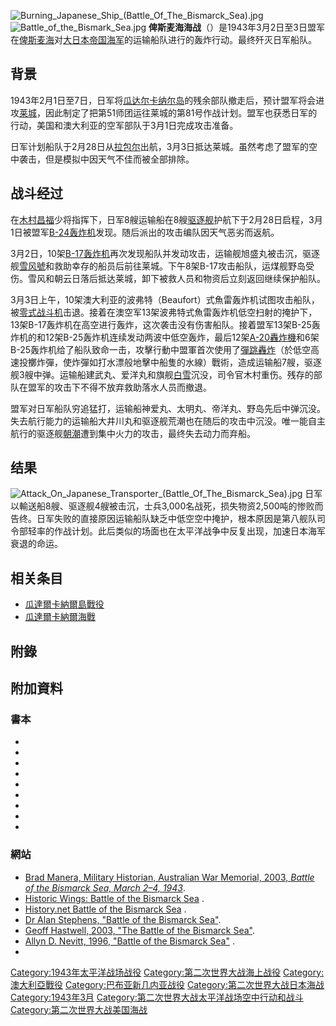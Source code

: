 {{No footnotes|time=2021-03-02T02:00:43+00:00}}
{{noteTA
|G1 = TO
}}

{{Infobox military conflict
| conflict = 俾斯麥海海戰
| partof = [[第二次世界大戰|第二次世界大戰]][[太平洋戰爭|太平洋戰爭]]
| image = [[Image:A20BismarckSea.jpg|300px]]
| caption = 1架隸屬美軍第3轟炸機大隊第89中隊的[[A-20轟炸機|A-20]]（浩劫/波士頓）轟炸機，於1944年3月成功轟炸了新幾內亞韋瓦克後，正在攻擊1艘日本商船之情形。
| date = 1943年3月2日 – 3月4日
| place = [[莱城_(巴布亚新几内亚)|萊城]]附近的[[俾斯麥海|俾斯麥海]]
| result = 盟軍決定性勝利，日军运输船队被全殲
| combatant1 = {{flagicon|USA|1912}} [[美國|美國]]<br>{{flagicon|Australia}} [[澳大利亞|澳大利亞]]
| combatant2 = {{flagicon|Japan|alt}} [[日本帝國|日本帝國]]
| commander1 = {{flagicon|USA|1912}} {{link-en|喬治·肯尼|George Kenney}}<br>{{flagicon|USA|1912}} {{link-en|恩尼斯·懷特海德|Ennis Whitehead}}<br>{{flagicon|Australia}} {{link-en|喬·休伊特 (澳大利亞皇家空軍軍官)|Joe Hewitt (RAAF officer)|喬休·伊特}}
| commander2 = {{flagicon|Japan|naval}} [[木村昌福|木村昌福]]<br>{{flagicon|Japan|naval}} [[三川軍一|三川軍一]]
| strength1 = 39架重型轟炸機；<br/>41架中型轟炸機；<br/>34架輕型轟炸機；<br/>54架戰鬥機
| strength2 = 8艘驅逐艦，<br/>8艘運兵船，<br/>100架起飛機
| casualties1 = 2架轟炸機，<br/>3架戰鬥機被擊毀
| casualties2 = 8艘運兵船，<br/>4艘驅逐艦沉沒<br/>4架戰鬥機被擊毀，<br>3,000–5,000名士兵陣亡<ref>Nevitt, ''CombinedFleet.com'', states that 3,000 troops were killed. Bergerud, ''Fire in the Sky'', p. 591 says "5,000 more than were lost by either side in any naval battle off Guadacanal".</ref>
}}
{{Campaignbox 新几内亚战役}}
[[File:Burning_Japanese_Ship_(Battle_Of_The_Bismarck_Sea).jpg|thumb]]
[[File:Battle_of_the_Bismark_Sea.jpg|thumb]]
'''俾斯麦海海战'''（{{lang-en|'''Battle of Bismarck Sea'''}}）是1943年3月2日至3日盟军在[[俾斯麦海|俾斯麦海]]对[[大日本帝国海军|大日本帝国海军]]的运输船队进行的轰炸行动。最终歼灭日军船队。

== 背景 ==
1943年2月1日至7日，日军将[[瓜达尔卡纳尔岛|瓜达尔卡纳尔岛]]的残余部队撤走后，预计盟军将会进攻[[莱城_(巴布亚新几内亚)|莱城]]，因此制定了把第51师团运往莱城的第81号作战计划。盟军也获悉日军的行动，美国和澳大利亚的空军部队于3月1日完成攻击准备。

日军计划船队于2月28日从[[拉包尔|拉包尔]]出航，3月3日抵达莱城。虽然考虑了盟军的空中袭击，但是模拟中因天气不佳而被全部排除。

== 战斗经过 ==
在[[木村昌福|木村昌福]]少将指挥下，日军8艘运输船在8艘[[驱逐舰|驱逐舰]]护航下于2月28日启程，3月1日被盟军[[B-24轰炸机|B-24轰炸机]]发现。随后派出的攻击编队因天气恶劣而返航。

3月2日，10架[[B-17轰炸机|B-17轰炸机]]再次发现船队并发动攻击，运输舰旭盛丸被击沉，驱逐舰[[雪風號驅逐艦|雪风號]]和{{ja-link|朝雲號驅逐艦|朝雲 (駆逐艦)|朝雲號}}救助幸存的船员后前往莱城。下午8架B-17攻击船队，运煤舰野岛受伤。雪风和朝云日落后抵达莱城，卸下被救人员和物资后立刻返回继续保护船队。

3月3日上午，10架澳大利亚的波弗特（Beaufort）式魚雷轰炸机试图攻击船队，被[[零式战斗机|零式战斗机]]击退。接着在澳空军13架波弗特式魚雷轰炸机低空扫射的掩护下，13架B-17轰炸机在高空进行轰炸，这次袭击没有伤害船队。接着盟军13架B-25轰炸机的和12架B-25轰炸机连续发动两波中低空轰炸，最后12架[[A-20轟炸機|A-20轟炸機]]和6架B-25轰炸机给了船队致命一击，攻擊行動中盟軍首次使用了[[彈跳轟炸|彈跳轟炸]]（於低空高速投擲炸彈，使炸彈如打水漂般地擊中船隻的水線）戰術，造成运输船7艘，驱逐舰3艘中弹。运输船建武丸、爱洋丸和旗舰[[白雪號驅逐艦_(吹雪型)|白雪]]沉没，司令官木村重伤。残存的部队在盟军的攻击下不得不放弃救助落水人员而撤退。

盟军对日军船队穷追猛打，运输船神爱丸、太明丸、帝洋丸、野岛先后中弹沉没。失去航行能力的运输船大井川丸和驱逐舰荒潮也在随后的攻击中沉没。唯一能自主航行的驱逐舰[[朝潮型驅逐艦|朝潮]]遭到集中火力的攻击，最终失去动力而弃船。

== 结果 ==
[[File:Attack_On_Japanese_Transporter_(Battle_Of_The_Bismarck_Sea).jpg|thumb]]
日军以輸送船8艘、驱逐舰4艘被击沉，士兵3,000名战死，损失物资2,500吨的惨败而告终。日军失败的直接原因运输船队缺乏中低空空中掩护，根本原因是第八舰队司令部轻率的作战计划。此后类似的场面也在太平洋战争中反复出现，加速日本海军衰退的命运。

== 相关条目==
*[[瓜達爾卡納爾島戰役|瓜達爾卡納爾島戰役]]
*[[瓜達爾卡納爾海戰|瓜達爾卡納爾海戰]]

==附錄==
{{Reflist|2}}

==附加資料==
===書本===
*{{Cite book|last=Arbon|first=J|authorlink=|year=1979|title=The Bismarck Sea ran red|publisher=Walsworth Press|id="ASIN" B0006XMVUI}}
*{{Cite book|last=Bergerud|first=Eric M.|year=2000|title=Fire in the Sky: The Air War in the South Pacific|publisher=Westview Press|location=Boulder, CO, USA|isbn=0-8133-3869-7}}
*{{Cite book|last=Birdsall|first=Steve|authorlink=|year=1977|chapter=|title=Flying buccaneers: The illustrated story of Kenney's Fifth Air Force|url=https://archive.org/details/flyingbuccaneers0000bird|publisher=Doubleday|isbn=0-385-03218-8}}
*{{Cite book|last=Bruning|first=John R., Jr.|year=2005|chapter=Chapter Seven – The Butchers of Bismarck Sea|title=Ship Strike Pacific|publisher=Zenith Press|location=St. Paul, Minnesota, USA|isbn=0-7603-2095-0}}
*{{Cite book|last=Henebry|first=John P.|authorlink=|year=2002|title=The Grim Reapers at Work in the Pacific Theater: The Third Attack Group of the U.S. Fifth Air Force|publisher=Pictorial Histories Publishing Company|isbn=1-57510-093-2}}
*{{Cite book|last=McAulay|first=Lex|authorlink=|year=1991|title=Battle of the Bismarck Sea|url=https://archive.org/details/battleofbismarck0000mcau|publisher=St Martins Pr; 1st ed edition|isbn=0-312-05820-9}}
*{{Cite book|last=Morison|first=Samuel Eliot|authorlink=Samuel Eliot Morison|year=1958|title=Breaking the Bismarcks Barrier'', vol. 6 of ''[[History_of_United_States_Naval_Operations_in_World_War_II|History of United States Naval Operations in World War II]]|publisher=Castle Books|isbn=0785813071}}
*{{Cite book|last=Stanaway|first=John|year=1999|title=The Eight Ballers: Eyes of the Fifth Air Force: The 8th Photo Reconnaissance Squadron in World War II|publisher=Schiffer Publishing, Ltd.|isbn=0764309102}}
*{{Cite web|url=http://ajrp.awm.gov.au/ajrp/ajrp2.nsf/pages/NT0000A696?openDocument|title=Bismarck Sea and air battle and Operation No. 81|first=Kane|last=Yoshihara|authorlink=Kane Yoshihara|coauthors=translation by Doris Heath|work=Southern Cross|publisher=[[Australian_War_Memorial|Australian War Memorial]]|archiveurl=https://web.archive.org/web/20070831093713/http://ajrp.awm.gov.au/ajrp/ajrp2.nsf/pages/NT0000A696?openDocument|archivedate=2007-08-31|accessdate=2008-02-17|deadurl=yes}}

===網站===
{{Commons|Battle of the Bismarck Sea}}
*[https://web.archive.org/web/20030824011504/http://www.awm.gov.au/atwar/remembering1942/bismark/ Brad Manera, Military Historian, Australian War Memorial, 2003, ''Battle of the Bismarck Sea, March 2–4, 1943''].
*[http://www.historicwings.com/features99/bismarcksea/history01.html Historic Wings: Battle of the Bismarck Sea] {{Wayback|url=http://www.historicwings.com/features99/bismarcksea/history01.html |date=20160303180124 }}.
*[http://www.historynet.com/battle-of-the-bismarck-sea.htm/5 History.net Battle of the Bismarck Sea] {{Wayback|url=http://www.historynet.com/battle-of-the-bismarck-sea.htm/5 |date=20160304200848 }}.
*[https://web.archive.org/web/20070613025254/http://www.battleforaustralia.org.au/bismarck.html Dr Alan Stephens, "Battle of the Bismarck Sea"].
*[https://web.archive.org/web/20061026010205/http://www.abc.net.au/lateline/content/2003/hc13.htm Geoff Hastwell, 2003, "The Battle of the Bismarck Sea"].
*[http://www.combinedfleet.com/bismksea.htm Allyn D. Nevitt, 1996, "Battle of the Bismarck Sea"] {{Wayback|url=http://www.combinedfleet.com/bismksea.htm |date=20190917073008 }}.
*{{Cite web|last=Craven|first=Wesley Frank|coauthors=James Lea Cate|url=http://www.ibiblio.org/hyperwar/AAF/IV/index.html|title=Vol. IV, The Pacific: Guadalcanal to Saipan, August 1942 to July 1944|work=The Army Air Forces in World War II|publisher=U.S. Office of Air Force History|accessdate=October 20, 2006|archive-date=2006-11-26|archive-url=https://web.archive.org/web/20061126225132/http://www.ibiblio.org/hyperwar/AAF/IV/index.html|dead-url=no}}

{{第二次世界大战}}

[[Category:1943年太平洋战场战役|Category:1943年太平洋战场战役]]
[[Category:第二次世界大战海上战役|Category:第二次世界大战海上战役]]
[[Category:澳大利亞戰役|Category:澳大利亞戰役]]
[[Category:巴布亚新几内亚战役|Category:巴布亚新几内亚战役]]
[[Category:第二次世界大战日本海战|Category:第二次世界大战日本海战]]
[[Category:1943年3月|Category:1943年3月]]
[[Category:第二次世界大战太平洋战场空中行动和战斗|Category:第二次世界大战太平洋战场空中行动和战斗]]
[[Category:第二次世界大战美国海战|Category:第二次世界大战美国海战]]